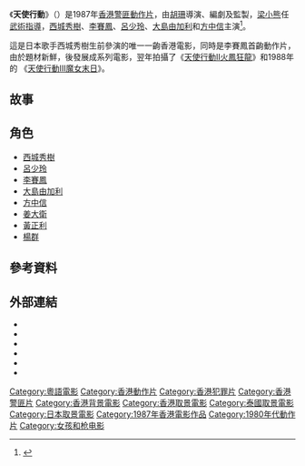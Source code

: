 {{Infobox Film
| 片名     = 天使行動
| 電影原名 = {{lang|en|''Angel''}}
| 圖像     = 
| 圖像說明 = 
| 副標題   = 
| 導演     = [[胡珊|胡珊]]
| 監製     = 胡珊
| 製片     = 
| 動作指導 = [[梁小熊|梁小熊]]<br>[[朱繼生|朱繼生]]
| 編劇     = 胡珊
| 原著     = 
| 旁白     = 
| 統籌     = 
| 主演     = [[西城秀樹|西城秀樹]]<br>[[李賽鳳|李賽鳳]]<br>[[呂少玲|呂少玲]]<br>[[大島由加利|大島由加利]]<br>[[方中信|方中信]]
| 配樂     = [[魯世傑|魯世傑]]<br>[[成錦榮|成錦榮]]
| 主題曲   = 
| 攝影     = [[李嘉高|李嘉高]]<br>[[劉鴻泉|劉鴻泉]]
| 剪輯     = [[黃志雄|黃志雄]]
| 製片商   = [[星輝影業|星輝影業]]
| 片長     = 94分鐘
| 產地     = 香港
| 語言     = [[粵語|粵語]]<br>[[日語|日語]]
| 上映日期 = {{film date|1987|10|3|香港}}
| 發行商   = 星輝
| 預算     = 
| 票房     = HK$8,174,790
| 前集     = 
| 續集     = [[天使行動II火鳳狂龍|天使行動II火鳳狂龍]]（1988）
| 官方網站 = 
}}
《'''天使行動'''》（{{lang-en|Angel}}）是1987年[[香港電影|香港]][[警匪片|警匪]][[香港動作電影|動作片]]，由[[胡珊|胡珊]]導演、編劇及監製，[[梁小熊|梁小熊]]任[[武術指導|武術指導]]，[[西城秀樹|西城秀樹]]、[[李賽鳳|李賽鳳]]、[[呂少玲|呂少玲]]、[[大島由加利|大島由加利]]和[[方中信|方中信]]主演<ref name="王强汪丽珍1996">{{cite book|author1=王强|author2=汪丽珍|title=香港演艺圈|url=http://books.google.com/books?id=Erx8AAAAIAAJ|year=1996|publisher=时事出版社|isbn=978-7-80009-294-7}}</ref>。

這是日本歌手西城秀樹生前參演的唯一一齣香港電影，同時是李賽鳳首齣動作片，由於題材新鮮，後發展成系列電影，翌年拍攝了《[[天使行動II火鳳狂龍|天使行動II火鳳狂龍]]》和1988年的 《[[天使行動III魔女末日|天使行動III魔女末日]]》。

== 故事 ==


== 角色 ==
* [[西城秀樹|西城秀樹]]
* [[呂少玲|呂少玲]]
* [[李賽鳳|李賽鳳]]
* [[大島由加利|大島由加利]]
* [[方中信|方中信]]
* [[姜大衛|姜大衛]]
* [[黃正利|黃正利]]
* [[楊群|楊群]]

== 參考資料 ==
{{reflist}}

== 外部連結 ==
* {{Hkmdb title}}
* {{douban}}
* {{imdb title}}
* {{mojo title}}
* {{rotten-tomatoes}}
* {{Amg movie}}

{{DEFAULTSORT:Angel}}
[[Category:粵語電影|Category:粵語電影]]
[[Category:香港動作片|Category:香港動作片]]
[[Category:香港犯罪片|Category:香港犯罪片]]
[[Category:香港警匪片|Category:香港警匪片]]
[[Category:香港背景電影|Category:香港背景電影]]
[[Category:香港取景電影|Category:香港取景電影]]
[[Category:泰國取景電影|Category:泰國取景電影]]
[[Category:日本取景電影|Category:日本取景電影]]
[[Category:1987年香港電影作品|Category:1987年香港電影作品]]
[[Category:1980年代動作片|Category:1980年代動作片]]
[[Category:女孩和枪电影|Category:女孩和枪电影]]